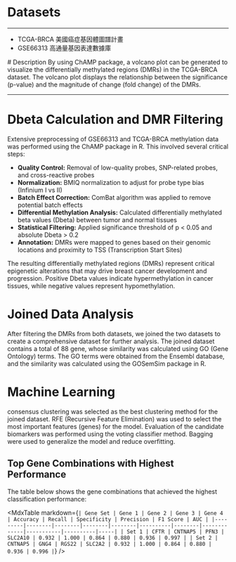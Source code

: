 # Datasets

---

- TCGA-BRCA 美國癌症基因體圖譜計畫
- GSE66313 高通量基因表達數據庫

<div style={{ display: 'flex', flexDirection: 'row', alignItems: 'stretch' }}>
    <div style={{ flex: 1, padding: '10px' }}>
        <ImageGallery 
            image="/breast/vp_TCGA_BRCA.png"
            title="TCGA-BRCA Volcano Plot"
            alt="Volcano Plot"
        />
    </div>
    <div style={{ flex: 1, padding: '10px' }}>
        # Description
        By using ChAMP package, a volcano plot can be generated to visualize the differentially methylated regions (DMRs) in the TCGA-BRCA dataset. The volcano plot displays the relationship between the significance (p-value) and the magnitude of change (fold change) of the DMRs.
    </div>
</div>

---

# Dbeta Calculation and DMR Filtering

<div className="methodology-explanation">
  <p>
    Extensive preprocessing of GSE66313 and TCGA-BRCA methylation data was performed using the ChAMP package in R. 
    This involved several critical steps:
  </p>
  
  <ul>
    <li><strong>Quality Control:</strong> Removal of low-quality probes, SNP-related probes, and cross-reactive probes</li>
    <li><strong>Normalization:</strong> BMIQ normalization to adjust for probe type bias (Infinium I vs II)</li>
    <li><strong>Batch Effect Correction:</strong> ComBat algorithm was applied to remove potential batch effects</li>
    <li><strong>Differential Methylation Analysis:</strong> Calculated differentially methylated beta values (Dbeta) between tumor and normal tissues</li>
    <li><strong>Statistical Filtering:</strong> Applied significance threshold of p &lt; 0.05 and absolute Dbeta &gt; 0.2</li>
    <li><strong>Annotation:</strong> DMRs were mapped to genes based on their genomic locations and proximity to TSS (Transcription Start Sites)</li>
  </ul>
  
  <p>
    The resulting differentially methylated regions (DMRs) represent critical epigenetic alterations that may drive breast cancer development and progression.
    Positive Dbeta values indicate hypermethylation in cancer tissues, while negative values represent hypomethylation.
  </p>
</div>

<div style={{ display: 'flex', flexDirection: 'row', marginTop: '20px' }}>
    <div style={{ flex: 1, padding: '10px' }}>
        <DbetaPie dataset="GSE66313" dataset_name="GSE66313" />
    </div>
    <div style={{ flex: 1, padding: '10px' }}>
        <DbetaPie dataset="TCGA_BRCA_20250119" dataset_name="TCGA-BRCA" />
    </div>
</div>


# Joined Data Analysis

<p>
    After filtering the DMRs from both datasets, we joined the two datasets to create a comprehensive dataset for further analysis.
    The joined dataset contains a total of 88 gene, whose similarity was calculated using GO (Gene Ontology) terms.
    The GO terms were obtained from the Ensembl database, and the similarity was calculated using the GOSemSim package in R.
</p>

<div style={{ display: 'flex', flexDirection: 'column', alignItems: 'center', marginTop: '20px' }}>
    <div style={{ display: 'flex', flexDirection: 'row', marginTop: '20px' }}>
        <div style={{ flex: 1, padding: '10px' }}>
            <ImageGallery 
                image="/breast/planA/joined/section_5/hierarchical_clustering_simple_sum.png"
                title="Simple Sum Clustering"
                alt="Hierarchical clustering using simple sum"
            />
        </div>
        <div style={{ flex: 1, padding: '10px' }}>
            <ImageGallery 
                image="/breast/planA/joined/section_5/hierarchical_clustering_weighted_sum.png"
                title="Weighted Sum Clustering"
                alt="Hierarchical clustering using weighted sum"
            />
        </div>
        <div style={{ flex: 1, padding: '10px' }}>
            <ImageGallery 
                image="/breast/planA/joined/section_5/hierarchical_clustering_consensus.png"
                title="Consensus Clustering"
                alt="Hierarchical clustering using consensus method"
            />
        </div>
    </div>
    <ImageGallery 
        image="/breast/planA/joined/section_5/hierarchical_clustering_compare.png"
        title="Hierarchical Clustering Comparison"
        alt="Comparison of different clustering methods"
    />
</div>

# Machine Learning

<p>
    consensus clustering was selected as the best clustering method for the joined dataset.
    RFE (Recursive Feature Elimination) was used to select the most important features (genes) for the model.
    Evaluation of the candidate biomarkers was performed using the voting classifier method.
    Bagging were used to generalize the model and reduce overfitting.
</p>

## Top Gene Combinations with Highest Performance

The table below shows the gene combinations that achieved the highest classification performance:

<MdxTable markdown={`| Gene Set | Gene 1 | Gene 2 | Gene 3 | Gene 4 | Accuracy | Recall | Specificity | Precision | F1 Score | AUC |
|---------|--------|--------|--------|--------|----------|--------|-------------|-----------|----------|-----|
| Set 1 | CFTR | CNTNAP5 | PFN3 | SLC2A10 | 0.932 | 1.000 | 0.864 | 0.880 | 0.936 | 0.997 |
| Set 2 | CNTNAP5 | GNG4 | RGS22 | SLC2A2 | 0.932 | 1.000 | 0.864 | 0.880 | 0.936 | 0.996 |`} />
